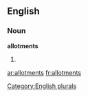 
==English==

===Noun===
'''allotments'''

# {{plural of|[[allotment]]}}

[[Category:English plurals]]

[[ar:allotments]]
[[fr:allotments]]